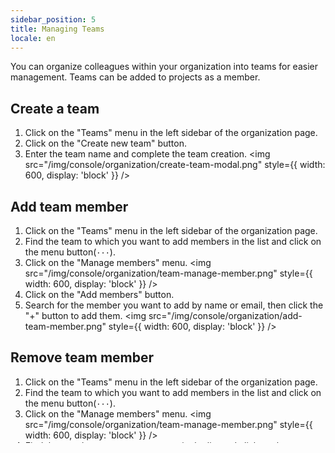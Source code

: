 ```yaml
---
sidebar_position: 5
title: Managing Teams
locale: en
---
```



You can organize colleagues within your organization into teams for easier management. Teams can be added to projects as a member.

## Create a team

<OrganizationAdminPermission prefix="Creating a team" />

1. Click on the "Teams" menu in the left sidebar of the organization page.
2. Click on the "Create new team" button.
3. Enter the team name and complete the team creation.
   <img
     src="/img/console/organization/create-team-modal.png"
     style={{ width: 600, display: 'block' }}
   />

## Add team member

<OrganizationAdminPermission prefix="Adding team members" />

1. Click on the "Teams" menu in the left sidebar of the organization page.
2. Find the team to which you want to add members in the list and click on the menu button(`···`).
3. Click on the "Manage members" menu.
   <img
     src="/img/console/organization/team-manage-member.png"
     style={{ width: 600, display: 'block' }}
   />
4. Click on the "Add members" button.
5. Search for the member you want to add by name or email, then click the "+" button to add them.
   <img
     src="/img/console/organization/add-team-member.png"
     style={{ width: 600, display: 'block' }}
   />

## Remove team member

<OrganizationAdminPermission prefix="Removing team members" />

1. Click on the "Teams" menu in the left sidebar of the organization page.
2. Find the team to which you want to add members in the list and click on the menu button(`···`).
3. Click on the "Manage members" menu.
   <img
     src="/img/console/organization/team-manage-member.png"
     style={{ width: 600, display: 'block' }}
   />
4. Find the member you want to remove in the list and click on the menu button(`···`).
5. Click on the "Remove member" menu, and when prompted for confirmation, click the OK button to remove the team member.
   <img
     src="/img/console/organization/remove-team-member.png"
     style={{ width: 600, display: 'block' }}
   />

## Add team to project

<OrganizationAdminPermission prefix="Adding team to project" />

:::tip Team member permission

When a team is added to a project, all team members inherit the same permission.

:::

1. Click on the "Teams" menu in the left sidebar of the organization page.
2. Find the team to which you want to add a project in the list and click on the menu button(`···`).
3. Click on the "Manage projects" menu.
   <img
     src="/img/console/organization/team-menu-project.png"
     style={{ width: 600, display: 'block' }}
   />
4. Click on the "Add a project" button.
5. Search for the project by its name and select the project you want to add.
   <img
     src="/img/console/organization/team-add-project-modal.png"
     style={{ width: 600, display: 'block' }}
   />
6. Choose the permissions that the team will have in the project and click the "Add to team" button to complete the process.

## Remove team from project

<OrganizationAdminPermission prefix="Removing team from project" />

1. Click on the "Teams" menu in the left sidebar of the organization page.
2. Find the team to which you want to add a project in the list and click on the menu button(`···`).
3. Click on the "Settings" menu.
   <img
     src="/img/console/organization/team-menu-project.png"
     style={{ width: 600, display: 'block' }}
   />
4. Find the project you want to remove from the team and click on the menu button(`···`).
5. Click on the "Remove from Team" menu.
   <img
     src="/img/console/organization/remove-project-from-team-menu.png"
     style={{ width: 600, display: 'block' }}
   />
6. Click the confirmation button when prompted to complete the process.

## Rename team

<OrganizationAdminPermission prefix="Renaming a team" />

1. Click on the "Teams" menu in the left sidebar of the organization page.
2. Find the team you want to rename in the list and click on the menu button(`···`).
3. Click on the "Settings" menu.
   <img
     src="/img/console/organization/team-menu-settings.png"
     style={{ width: 600, display: 'block' }}
   />
4. Modify the team name and click the "Save" button to complete the process.

## Remove team

<OrganizationAdminPermission prefix="Removing a team" />

1. Click on the "Teams" menu in the left sidebar of the organization page.
2. Find the team you want to remove in the list and click on the menu button(`···`).
3. Click on the "Settings" menu.
   <img
     src="/img/console/organization/team-menu-settings.png"
     style={{ width: 600, display: 'block' }}
   />
4. Click the "Remove Team" button and then confirm the deletion by clicking the confirmation button.
   <img
     src="/img/console/organization/remove-team.png"
     style={{ width: 600, display: 'block' }}
   />

